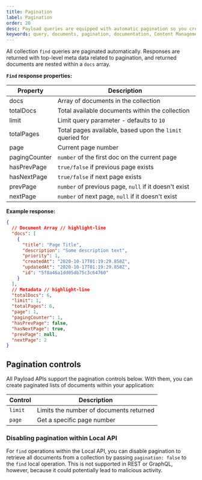 ```yaml
---
title: Pagination
label: Pagination
order: 20
desc: Payload queries are equipped with automatic pagination so you create paginated lists of documents within your app.
keywords: query, documents, pagination, documentation, Content Management System, cms, headless, javascript, node, react, express
---
```


All collection `find` queries are paginated automatically. Responses are returned with top-level meta data related to pagination, and returned documents are nested within a `docs` array.

**`Find` response properties:**

| Property      | Description                                               |
| ------------- | --------------------------------------------------------- |
| docs          | Array of documents in the collection                      |
| totalDocs     | Total available documents within the collection           |
| limit         | Limit query parameter - defaults to `10`                  |
| totalPages    | Total pages available, based upon the `limit` queried for |
| page          | Current page number                                       |
| pagingCounter | `number` of the first doc on the current page             |
| hasPrevPage   | `true/false` if previous page exists                      |
| hasNextPage   | `true/false` if next page exists                          |
| prevPage      | `number` of previous page, `null` if it doesn't exist     |
| nextPage      | `number` of next page, `null` if it doesn't exist         |

**Example response:**

```json
{
  // Document Array // highlight-line
  "docs": [
    {
      "title": "Page Title",
      "description": "Some description text",
      "priority": 1,
      "createdAt": "2020-10-17T01:19:29.858Z",
      "updatedAt": "2020-10-17T01:19:29.858Z",
      "id": "5f8a46a1dd05db75c3c64760"
    }
  ],
  // Metadata // highlight-line
  "totalDocs": 6,
  "limit": 1,
  "totalPages": 6,
  "page": 1,
  "pagingCounter": 1,
  "hasPrevPage": false,
  "hasNextPage": true,
  "prevPage": null,
  "nextPage": 2
}
```

## Pagination controls

All Payload APIs support the pagination controls below. With them, you can create paginated lists of documents within your application:

| Control | Description                             |
| ------- | --------------------------------------- |
| `limit` | Limits the number of documents returned |
| `page`  | Get a specific page number              |

### Disabling pagination within Local API

For `find` operations within the Local API, you can disable pagination to retrieve all documents from a collection by passing `pagination: false` to the `find` local operation. This is not supported in REST or GraphQL, however, because it could potentially lead to malicious activity.